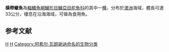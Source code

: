 {{Speciesbox 
| taxon = Scorpis georgiana
| status = NE
| status_system = IUCN3.1
| authority = [[Achille_Valenciennes|Valenciennes]], 1832
| synonyms = *''Scorpis georgianus''<br /><small>Valenciennes, 1832</small>
}}
'''橫帶蠍魚'''為[[輻鰭魚綱|輻鰭魚綱]][[鱸形目|鱸形目]][[鱸亞目|鱸亞目]][[舵魚科|舵魚科]]的其中一[[種|種]]，分布於[[澳洲|澳洲]]海域，體長可達33公分，棲息在沿海海域，可做為食用魚。

== 参考文献 ==
{{reflist}}

{{Taxonbar}}

[[Category:食用魚|H]]
[[Category:蠍魚屬|H]]
[[Category:阿希尔·瓦朗谢讷命名的生物分类|Category:阿希尔·瓦朗谢讷命名的生物分类]]